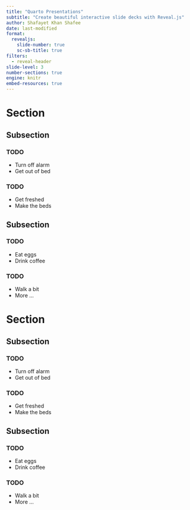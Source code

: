 ```yaml
---
title: "Quarto Presentations"
subtitle: "Create beautiful interactive slide decks with Reveal.js"
author: Shafayet Khan Shafee
date: last-modified
format: 
  revealjs:
    slide-number: true
    sc-sb-title: true
filters: 
  - reveal-header
slide-level: 3
number-sections: true
engine: knitr
embed-resources: true
---
```


# Section

## Subsection

### TODO

- Turn off alarm
- Get out of bed

### TODO

- Get freshed
- Make the beds

## Subsection

### TODO

- Eat eggs
- Drink coffee

### TODO

- Walk a bit
- More ...


# Section {background="#43464B"}

## Subsection {background="#43464B"}

### TODO {background="#43464B"}

- Turn off alarm
- Get out of bed

### TODO {background="#43464B"}

- Get freshed
- Make the beds


## Subsection {background="#43464B"}

### TODO {background="#43464B"}

- Eat eggs
- Drink coffee

### TODO {background="#43464B"}

- Walk a bit
- More ...